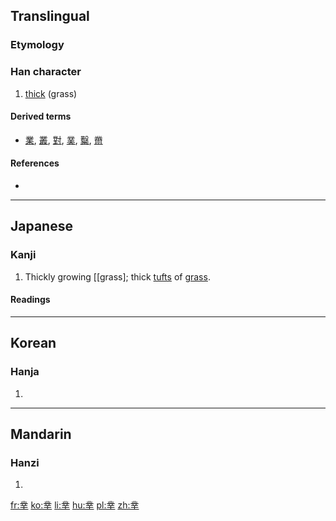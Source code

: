 ==Translingual==

===Etymology===
{{liushu|p}}

===Han character===
{{Han char|rn=2|rad=丨|as=09|sn=10|four=|canj=廿金廿十 (TCTJ)|ids=⿱[[业]]⿱[[丷]][[干]]}}

# [[thick]] (grass)

====Derived terms====
* [[業]], [[叢]], [[對]], [[菐]], [[糳]], [[黹]]

====References====
* {{Han ref|kx=0080.080|dkj=00087|hdz=10030.060|uh=4E35|ud=20021}}

----

==Japanese==

===Kanji===
{{ja-kanji|grade=uc|rs=丨09}}

# Thickly growing [[grass]; thick [[tuft]]s of [[grass]].

====Readings====
{{ja-readings
|on=[[さく]] (saku)
|kun=[[くさのむらがり]] (kusanomuragari)
}}

----

==Korean==

===Hanja===
{{ko-hanja|hangeul=착|rv=chak|mr=ch'ak}}

# {{defn|lang=ko|sort=丨09}}

----

==Mandarin==

===Hanzi===
{{cmn-hanzi|pin=[[wéi]] ([[wei2]]), [[zhuǒ]] ([[zhuo3]])|wg=wei<sup>2</sup>, cho<sup>3</sup>}}

# {{defn|lang=cmn|sort=丨09}}

[[fr:丵]]
[[ko:丵]]
[[li:丵]]
[[hu:丵]]
[[pl:丵]]
[[zh:丵]]